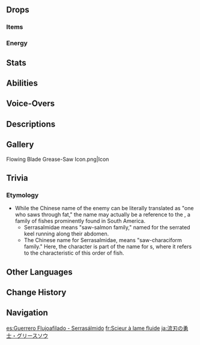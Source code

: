 {{Enemy Infobox
|title    = 
|dmgtype  = Physical
|dmgtype2 = Hydro
|image    = Enemy Flowing Blade Grease-Saw.png
|type     = Common Enemies
|family   = Other Human Factions
|group    = Sauroform Tribal Warriors
|weakpoint = 
}}
{{Enemy Intro}}

==Drops==
===Items===
{{Drops|Sauroform Tribal Warrior}}

===Energy===
{{Energy Drops
|type  = None
|hp1   = 60
|p1    = 1
|hp2   = 0
|p2    = 1
}}

==Stats==
{{Enemy Stats
|phys_res = -20%

|hp_ratio     = 1.6
|hp_type      = 2
|atk_ratio    = 1.8
|atk_type     = 2
}}

==Abilities==
{{Enemy Attacks
|name_1      = Swing
|desc_1      = Swings his weapon twice, dealing '''75% ATK''', '''80% ATK''' as {{Color|Physical DMG}}.

|name_2      = Stab
|desc_2      = Stabs forward with his weapon, dealing '''85% ATK''' as {{Color|Physical DMG}}.

|name_3      = Triple Wavecrash
|desc_3      = Charges at the player 3 times, dealing '''80% ATK''' as {{Color|Hydro DMG}} upon contact.
}}

==Voice-Overs==
{{Stub|Missing Korean transcriptions.[[Category:VO Korean Romanization Missing]]}}
{{VO/Enemy
|enemy                   = Flowing Blade Grease-Saw
    
|vo_01_00_title          = Alert
|vo_01_01_file           = VO {lang}{name} - Alert.ogg
|vo_01_01_tx_en          = It'll be on your head if we fight. If you're scared, just leave.
|vo_01_01_tx_zh          = 和我比试？后果自负。怕就走吧！
|vo_01_01_rm_zh          = 
|vo_01_01_tx_ja          = 勝負は命がけだ。逃げるなら、今のうちだぜ。
|vo_01_01_rm_ja          = 
|vo_01_01_tx_ko          = {{tx}}
|vo_01_01_rm_ko          = 
    
|vo_02_00_title          = Entering Battle
|vo_02_01_file           = VO {lang}{name} - Entering Battle.ogg
|vo_02_01_tx_en          = Let's hope you put up a good fight.
|vo_02_01_tx_zh          = 希望你是个好对手！
|vo_02_01_rm_zh          = 
|vo_02_01_tx_ja          = いい稽古相手になってくれよ。
|vo_02_01_rm_ja          = 
|vo_02_01_tx_ko          = {{tx}}
|vo_02_01_rm_ko          = 
    
|vo_03_00_title          = Triple Wavecrash
|vo_03_01_file           = VO {lang}{name} - Triple Wavecrash.ogg
|vo_03_01_tx_en          = The tide rises! Hyuh!
|vo_03_01_tx_zh          = 平地起浪！
|vo_03_01_rm_zh          = 
|vo_03_01_tx_ja          = 大地怒涛！はぁ！
|vo_03_01_rm_ja          = 
|vo_03_01_tx_ko          = {{tx}}
|vo_03_01_rm_ko          = 
    
|vo_04_00_title          = Defeated
|vo_04_01_file           = VO {lang}{name} - Defeated.ogg
|vo_04_01_tx_en          = Let's finish this next time.
|vo_04_01_tx_zh          = 我…我们下次再打。
|vo_04_01_rm_zh          = 
|vo_04_01_tx_ja          = 続きは…また今度。
|vo_04_01_rm_ja          = 
|vo_04_01_tx_ko          = {{tx}}
|vo_04_01_rm_ko          = 
}}

==Descriptions==
{{Description|A warrior from the source of the springs, and a tribal guardian that patrols the waters and shores.<br>These warriors always lead the charge, and the swords in their hands are as teeth that saw through bone. The members of the tribe who practice the sword do so in the water, honing their skill and strength against the resistance of the water itself. The best among them can cleave a swimming fish in two.|[[Archive]]}}

==Gallery==
<gallery>
Flowing Blade Grease-Saw Icon.png|Icon
</gallery>

==Trivia==
===Etymology===
* While the Chinese name of the enemy {{Zh|锯脂者}} can be literally translated as "one who saws through fat," the name may actually be a reference to the {{Lang|{{w|Serrasalmidae}}|zh=锯脂鲤科|zh_rm=Jùzhīlǐ-kē}}, a family of fishes prominently found in South America.
** Serrasalmidae means "saw-salmon family," named for the serrated keel running along their abdomen.
** The Chinese name for Serrasalmidae, {{zh|锯脂鲤科}} means "saw-characiform family." Here, the character {{zh|脂}} is part of the name for {{w|characiform}}s, where it refers to the {{w|adipose fin}} characteristic of this order of fish.

==Other Languages==
{{Other Languages
|en       = Flowing Blade Grease-Saw
|zhs      = 流刃勇士·锯脂者
|zhs_rm   = Liúrèn Yǒngshì - Jùzhī-zhě
|zht      = 流刃勇士·鋸脂者
|zht_rm   = Liúrèn Yǒngshì - Jùzhī-zhě
|zh_tl    = Flowing Blade Warrior - Fat-{{w|Sawyer (occupation)|Sawyer}}
|zh_note  = See [[#Etymology|Etymology]].
|ja       = 流刃の勇士·グリースソウ
|ja_rm    = Ryuujin no Senshi - Guriisu Sou{{Assumed}}
|ja_tl    = Flowing Blade Warrior - Grease-Saw
|ko       = 물결검 용사·해체자
|ko_rm    = 
|ko_tl    = 
|es       = Guerrero Flujoafilado - Serrasálmido
|es_tl    = Flowblade Warrior - {{w|Serrasalmidae|Serrasalmid}}
|fr       = Scieur à lame fluide
|fr_tl    = Flowing Blade Sawyer
|ru       = Клинок течений: Режущий
|ru_tl    = Blade of Flows: Cutter
|th       = Flowing Blade Grease-Saw
|vi       = Dũng Sĩ Dòng Chảy - Máy Cưa
|vi_tl    = 
|de       = Recke der fließenden Klinge – Fettsäge
|de_tl    = Warrior of the Flowing Blade – Grease Saw
|id       = Flowing Blade Grease-Saw
|pt       = Serra Lubrificada da Lâmina Fluida
|pt_tl    = 
|tr       = Akış Kılıcı: Yağlı Testere
|tr_tl    = 
|it       = Segantino della Lama fluente
|it_tl    = 
}}

==Change History==
{{Change History|5.0}}

==Navigation==
{{Enemy Navbox|Common}}

[[es:Guerrero Flujoafilado - Serrasálmido]]
[[fr:Scieur à lame fluide]]
[[ja:流刃の勇士・グリースソウ]]